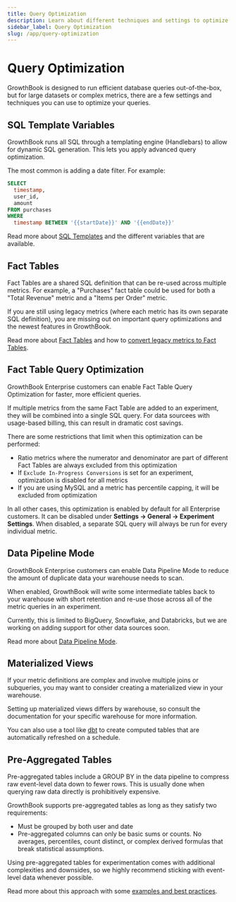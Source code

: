 ```yaml
---
title: Query Optimization
description: Learn about different techniques and settings to optimize SQL queries in GrowthBook
sidebar_label: Query Optimization
slug: /app/query-optimization
---
```


# Query Optimization

GrowthBook is designed to run efficient database queries out-of-the-box, but for large datasets or complex metrics, there are a few settings and techniques you can use to optimize your queries.

## SQL Template Variables

GrowthBook runs all SQL through a templating engine (Handlebars) to allow for dynamic SQL generation. This lets you apply advanced query optimization.

The most common is adding a date filter. For example:

```sql
SELECT
  timestamp,
  user_id,
  amount
FROM purchases
WHERE
  timestamp BETWEEN '{{startDate}}' AND '{{endDate}}'
```

Read more about [SQL Templates](/app/sql-templates) and the different variables that are available.

## Fact Tables

Fact Tables are a shared SQL definition that can be re-used across multiple metrics. For example, a "Purchases" fact table could be used for both a "Total Revenue" metric and a "Items per Order" metric.

If you are still using legacy metrics (where each metric has its own separate SQL definition), you are missing out on important query optimizations and the newest features in GrowthBook.

Read more about [Fact Tables](/app/metrics) and how to [convert legacy metrics to Fact Tables](/app/metrics/legacy#migrating-legacy-metrics-to-fact-tables).

## Fact Table Query Optimization

GrowthBook Enterprise customers can enable Fact Table Query Optimization for faster, more efficient queries.

If multiple metrics from the same Fact Table are added to an experiment, they will be combined into a single SQL query. For data sourcees with usage-based billing, this can result in dramatic cost savings.

There are some restrictions that limit when this optimization can be performed:

- Ratio metrics where the numerator and denominator are part of different Fact Tables are always excluded from this optimization
- If `Exclude In-Progress Conversions` is set for an experiment, optimization is disabled for all metrics
- If you are using MySQL and a metric has percentile capping, it will be excluded from optimization

In all other cases, this optimization is enabled by default for all Enterprise customers. It can be disabled under **Settings → General → Experiment Settings**. When disabled, a separate SQL query will always be run for every individual metric.

## Data Pipeline Mode

GrowthBook Enterprise customers can enable Data Pipeline Mode to reduce the amount of duplicate data your warehouse needs to scan.

When enabled, GrowthBook will write some intermediate tables back to your warehouse with short retention and re-use those across all of the metric queries in an experiment.

Currently, this is limited to BigQuery, Snowflake, and Databricks, but we are working on adding support for other data sources soon.

Read more about [Data Pipeline Mode](/app/data-pipeline).

## Materialized Views

If your metric definitions are complex and involve multiple joins or subqueries, you may want to consider creating a materialized view in your warehouse.

Setting up materialized views differs by warehouse, so consult the documentation for your specific warehouse for more information.

You can also use a tool like [dbt](https://www.getdbt.com/) to create computed tables that are automatically refreshed on a schedule.

## Pre-Aggregated Tables

Pre-aggregated tables include a GROUP BY in the data pipeline to compress raw event-level data down to fewer rows. This is usually done when querying raw data directly is prohibitively expensive.

GrowthBook supports pre-aggregated tables as long as they satisfy two requirements:

- Must be grouped by both user and date
- Pre-aggregated columns can only be basic sums or counts. No averages, percentiles, count distinct, or complex derived formulas that break statistical assumptions.

Using pre-aggregated tables for experimentation comes with additional complexities and downsides, so we highly recommend sticking with event-level data whenever possible.

Read more about this approach with some [examples and best practices](/app/metrics/examples#pre-aggregated-tables).
